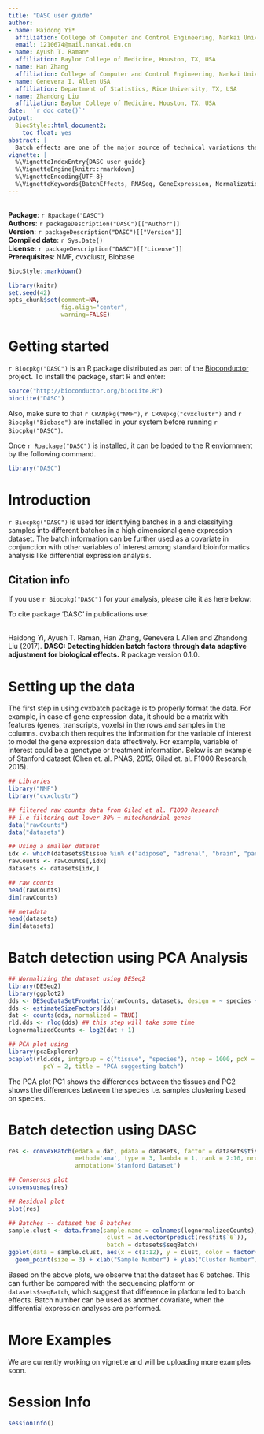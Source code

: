 ```yaml
---
title: "DASC user guide"
author: 
- name: Haidong Yi*
  affiliation: College of Computer and Control Engineering, Nankai University, Tianjin, China
  email: 1210674@mail.nankai.edu.cn
- name: Ayush T. Raman*
  affiliation: Baylor College of Medicine, Houston, TX, USA
- name: Han Zhang
  affiliation: College of Computer and Control Engineering, Nankai University, Tianjin, China
- name: Genevera I. Allen USA
  affiliation: Department of Statistics, Rice University, TX, USA
- name: Zhandong Liu
  affiliation: Baylor College of Medicine, Houston, TX, USA
date: '`r doc_date()`'
output:
  BiocStyle::html_document2:
    toc_float: yes
abstract: |
  Batch effects are one of the major source of technical variations that affect the measurements in high throughput studies such as omics profiling. It has been well established that batch effects can be caused by different experimental platforms, laboratory conditions, different sources of samples and personnel differences. These differences can confound the outcomes of interest and lead to spurious results. A critical input for batch correction algorithms is the knowledge of batch factors, which in many cases are unknown or inaccurate. Hence, the primary motivation of our paper is to detect hidden batch factors that can be used in standard techniques to accurately capture the relationship between expression and other modeled variables of interest. Here, we present `r Biocpkg("DASC")`, a novel algorithm that is based on convex clustering and semi-NMF for the detection of unknown batch effects.
vignette: |
  %\VignetteIndexEntry{DASC user guide} 
  %\VignetteEngine{knitr::rmarkdown} 
  %\VignetteEncoding{UTF-8} 
  %\VignetteKeywords{BatchEffects, RNASeq, GeneExpression, Normalization, Preprocessing, QualityControl, StatisticalMethod}
---
```


<br>
**Package**: `r Rpackage("DASC")`<br />
**Authors**: `r packageDescription("DASC")[["Author"]]` <br />
**Version**: `r packageDescription("DASC")[["Version"]]`<br />
**Compiled date**: `r Sys.Date()`<br />
**License**: `r packageDescription("DASC")[["License"]]`<br />
**Prerequisites**: NMF, cvxclustr, Biobase <br />

```r
BiocStyle::markdown()
```

```r
library(knitr)
set.seed(42)
opts_chunk$set(comment=NA,
               fig.align="center",
               warning=FALSE)
```

# Getting started

`r Biocpkg("DASC")` is an R package distributed as part of the [Bioconductor](http://bioconductor.org) project. To install the package, start R and enter:

```r
source("http://bioconductor.org/biocLite.R")
biocLite("DASC")
```

Also, make sure to that `r CRANpkg("NMF")`, `r CRANpkg("cvxclustr")` and `r Biocpkg("Biobase")` are installed in your system before running `r Biocpkg("DASC")`. 

Once `r Rpackage("DASC")` is installed, it can be loaded to the R enviornment by the following command.

```r
library("DASC")
```

# Introduction

`r Biocpkg("DASC")` is used for identifying batches in a and classifying samples into different batches in a high dimensional gene   expression dataset. The batch information can be further used as a covariate in conjunction with other variables of interest among standard bioinformatics analysis like differential expression analysis.

## Citation info

If you use `r Biocpkg("DASC")` for your analysis, please cite it as here below:

To cite package ‘DASC’ in publications use:

<br>
    Haidong Yi, Ayush T. Raman, Han Zhang, Genevera I. Allen and Zhandong Liu (2017).
    **DASC: Detecting hidden batch factors through data adaptive adjustment for biological      effects.** R package version 0.1.0. <br />

# Setting up the data
The first step in using cvxbatch package is to properly format the data. For example, in case of gene expression data, it should be a matrix with features (genes, transcripts, voxels) in the rows and samples in the columns. cvxbatch then requires the information for the variable of interest to model the gene expression data effectively. For example, variable of interest could be a genotype or treatment information. Below is an example of Stanford dataset (Chen et. al. PNAS, 2015; Gilad et. al. F1000 Research, 2015).

```r

## Libraries
library("NMF")
library("cvxclustr")

## filtered raw counts data from Gilad et al. F1000 Research
## i.e filtering out lower 30% + mitochondrial genes
data("rawCounts")
data("datasets")

## Using a smaller dataset
idx <- which(datasets$tissue %in% c("adipose", "adrenal", "brain", "pancreas", "spleen", "small_bowel"))
rawCounts <- rawCounts[,idx]
datasets <- datasets[idx,]

## raw counts
head(rawCounts)
dim(rawCounts)

## metadata
head(datasets)
dim(datasets)
```

# Batch detection using PCA Analysis

```r

## Normalizing the dataset using DESeq2
library(DESeq2)
library(ggplot2)
dds <- DESeqDataSetFromMatrix(rawCounts, datasets, design = ~ species + tissue)
dds <- estimateSizeFactors(dds)
dat <- counts(dds, normalized = TRUE)
rld.dds <- rlog(dds) ## this step will take some time
lognormalizedCounts <- log2(dat + 1)

## PCA plot using 
library(pcaExplorer)
pcaplot(rld.dds, intgroup = c("tissue", "species"), ntop = 1000, pcX = 1, 
          pcY = 2, title = "PCA suggesting batch")
```

The PCA plot PC1 shows the differences between the tissues and PC2 shows the differences between the species i.e. samples clustering based on species.

# Batch detection using DASC

```r
res <- convexBatch(edata = dat, pdata = datasets, factor = datasets$tissue,  
                   method='ama', type = 3, lambda = 1, rank = 2:10, nrun = 50, 
                   annotation='Stanford Dataset')

## Consensus plot
consensusmap(res)

## Residual plot
plot(res)

## Batches -- dataset has 6 batches
sample.clust <- data.frame(sample.name = colnames(lognormalizedCounts), 
                            clust = as.vector(predict(res$fit$`6`)), 
                            batch = datasets$seqBatch)
ggplot(data = sample.clust, aes(x = c(1:12), y = clust, color = factor(clust))) +  
  geom_point(size = 3) + xlab("Sample Number") + ylab("Cluster Number")
```

Based on the above plots, we observe that the dataset has 6 batches. This can further be compared with the sequencing platform or `datasets$seqBatch`, which suggest that difference in platform led to batch effects. Batch number can be used as another covariate, when the differential expression analyses are performed.

# More Examples
We are currently working on vignette and will be uploading more examples soon.

# Session Info
```r
sessionInfo()
```

